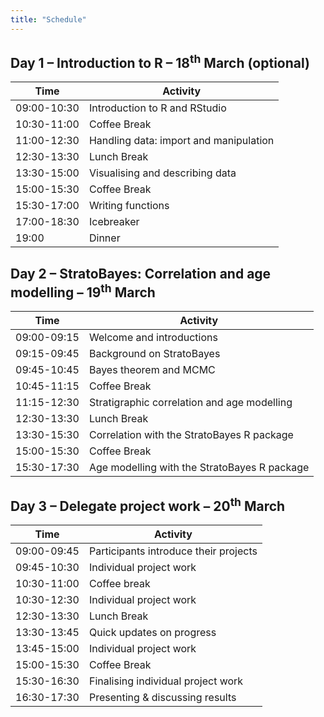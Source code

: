 ```yaml
---
title: "Schedule"
---
```


## Day 1 -- Introduction to R -- [18<sup>th</sup> March]{style="font-size: 100%;"} (optional)

| Time        | Activity                               |
|-------------|----------------------------------------|
| 09:00-10:30 | Introduction to R and RStudio          |
| 10:30-11:00 | Coffee Break                           |
| 11:00-12:30 | Handling data: import and manipulation |
| 12:30-13:30 | Lunch Break                            |
| 13:30-15:00 | Visualising and describing data        |
| 15:00-15:30 | Coffee Break                           |
| 15:30-17:00 | Writing functions                      |
| 17:00-18:30 | Icebreaker                             |
| 19:00       | Dinner                                 |

## Day 2 -- StratoBayes: Correlation and age modelling -- [19<sup>th</sup> March]{style="font-size: 100%;"}

| Time        | Activity                                     |
|-------------|----------------------------------------------|
| 09:00-09:15 | Welcome and introductions                    |
| 09:15-09:45 | Background on StratoBayes                    |
| 09:45-10:45 | Bayes theorem and MCMC                       |
| 10:45-11:15 | Coffee Break                                 |
| 11:15-12:30 | Stratigraphic correlation and age modelling  |
| 12:30-13:30 | Lunch Break                                  |
| 13:30-15:30 | Correlation with the StratoBayes R package   |
| 15:00-15:30 | Coffee Break                                 |
| 15:30-17:30 | Age modelling with the StratoBayes R package |

## Day 3 -- Delegate project work -- [20<sup>th</sup> March]{style="font-size: 100%;"}

| Time        | Activity                              |
|-------------|---------------------------------------|
| 09:00-09:45 | Participants introduce their projects |
| 09:45-10:30 | Individual project work               |
| 10:30-11:00 | Coffee break                          |
| 10:30-12:30 | Individual project work               |
| 12:30-13:30 | Lunch Break                           |
| 13:30-13:45 | Quick updates on progress             |
| 13:45-15:00 | Individual project work               |
| 15:00-15:30 | Coffee Break                          |
| 15:30-16:30 | Finalising individual project work    |
| 16:30-17:30 | Presenting & discussing results       |

```{=html}
<script>
document.addEventListener('DOMContentLoaded', (event) => {
  let tables = document.querySelectorAll('table');
  tables.forEach(table => table.classList.add('table-schedule'));
});
</script>
```
